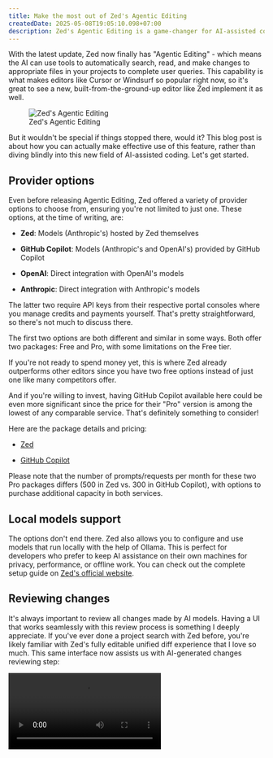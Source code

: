 ```yaml
---
title: Make the most out of Zed's Agentic Editing
createdDate: 2025-05-08T19:05:10.098+07:00
description: Zed's Agentic Editing is a game-changer for AI-assisted coding. Here's how to effectively use it.
---
```


With the latest update, Zed now finally has "Agentic Editing" - which means the AI can use tools to automatically search, read, and make changes to appropriate files in your projects to complete user queries. This capability is what makes editors like Cursor or Windsurf so popular right now, so it's great to see a new, built-from-the-ground-up editor like Zed implement it as well.

<figure class="extended-pt">
  <div class="extended-wrapper">
    <Image src={agenticEditing} class="shadow-xl" alt="Zed's Agentic Editing" />
  </div>
  <figcaption class="text-center">
    Zed's Agentic Editing
  </figcaption>
</figure>

But it wouldn't be special if things stopped there, would it? This blog post is about how you can actually make effective use of this feature, rather than diving blindly into this new field of AI-assisted coding. Let's get started.

## Provider options

Even before releasing Agentic Editing, Zed offered a variety of provider options to choose from, ensuring you're not limited to just one. These options, at the time of writing, are:

- **Zed**: Models (Anthropic's) hosted by Zed themselves

- **GitHub Copilot**: Models (Anthropic's and OpenAI's) provided by GitHub Copilot

- **OpenAI**: Direct integration with OpenAI's models

- **Anthropic**: Direct integration with Anthropic's models

The latter two require API keys from their respective portal consoles where you manage credits and payments yourself. That's pretty straightforward, so there's not much to discuss there.

The first two options are both different and similar in some ways. Both offer two packages: Free and Pro, with some limitations on the Free tier.

If you're not ready to spend money yet, this is where Zed already outperforms other editors since you have two free options instead of just one like many competitors offer.

And if you're willing to invest, having GitHub Copilot available here could be even more significant since the price for their "Pro" version is among the lowest of any comparable service. That's definitely something to consider!

Here are the package details and pricing:

- [Zed](https://zed.dev/pricing)

- [GitHub Copilot](https://github.com/features/copilot/plans)

Please note that the number of prompts/requests per month for these two Pro packages differs (500 in Zed vs. 300 in GitHub Copilot), with options to purchase additional capacity in both services.

## Local models support

The options don't end there. Zed also allows you to configure and use models that run locally with the help of Ollama. This is perfect for developers who prefer to keep AI assistance on their own machines for privacy, performance, or offline work. You can check out the complete setup guide on [Zed's official website](https://zed.dev/docs/ai/custom-api-keys#ollama).

## Reviewing changes

It's always important to review all changes made by AI models. Having a UI that works seamlessly with this review process is something I deeply appreciate. If you've ever done a project search with Zed before, you're likely familiar with Zed's fully editable unified diff experience that I love so much. This same interface now assists us with AI-generated changes reviewing step:

<Video client:idle src={review} extended videoClass="rounded shadow-lg" />

## Wrapping up

Zed's implementation of Agentic Editing, combined with its flexible provider options and excellent review interface, makes it a strong contender in the increasingly competitive space of AI-assisted coding editors. Whether you're privacy-conscious and want to run local models, budget-conscious and appreciate the free tiers, or simply want the best tool for the job, Zed offers compelling options for developers at all levels.

Have you tried it? I'd love to hear your experience.
